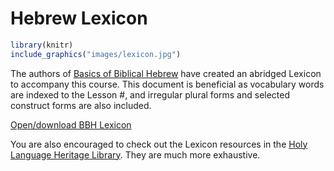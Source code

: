 # Hebrew Lexicon 

```r
library(knitr)
include_graphics("images/lexicon.jpg")
```
The authors of <u>Basics of Biblical Hebrew</u> have created an abridged Lexicon to accompany this course.  This document is beneficial       as vocabulary words are indexed to the Lesson #, and irregular plural forms and selected construct forms are also included.

[Open/download BBH Lexicon](./images/BBH_Lexicon.pdf){target="_blank"}

You are also encouraged to check out the Lexicon resources in the [Holy Language Heritage Library](https://holylanguage.com/resources-dictionaries.php){target="_blank"}.  They are much more exhaustive.  
